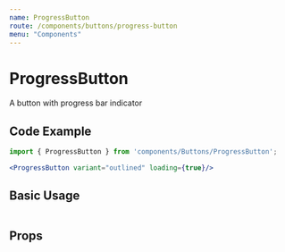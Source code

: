 ```yaml
---
name: ProgressButton
route: /components/buttons/progress-button
menu: "Components"
---
```

# ProgressButton
A button with progress bar indicator

## Code Example
```jsx
import { ProgressButton } from 'components/Buttons/ProgressButton';

<ProgressButton variant="outlined" loading={true}/>
```

## Basic Usage

<Playground>
  <div style="width: 100%; display: flex;">
    <ProgressButton variant="outlined" loading={false}/>
    <div style="width: 50px;" />
    <ProgressButton variant="outlined" loading={true}/>
  </div>
</Playground>

## Props
<Props of={ProgressButton} />

